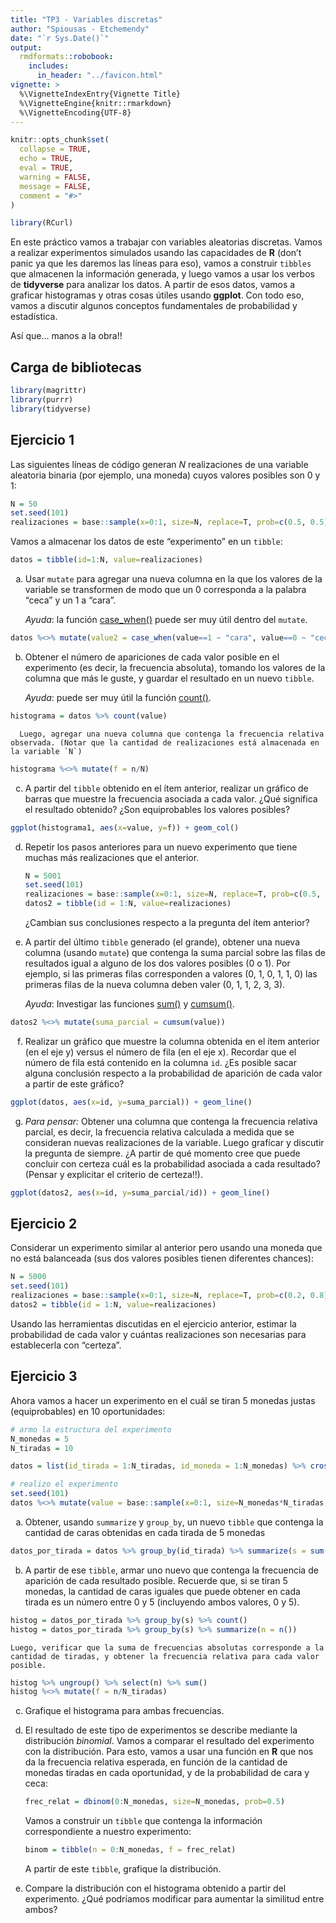 ```yaml
---
title: "TP3 - Variables discretas"
author: "Spiousas - Etchemendy"
date: "`r Sys.Date()`"
output: 
  rmdformats::robobook:
    includes:
      in_header: "../favicon.html" 
vignette: >
  %\VignetteIndexEntry{Vignette Title}
  %\VignetteEngine{knitr::rmarkdown}
  %\VignetteEncoding{UTF-8}
---
```


```r
knitr::opts_chunk$set(
  collapse = TRUE,
  echo = TRUE, 
  eval = TRUE,
  warning = FALSE,
  message = FALSE,
  comment = "#>"
)

library(RCurl)
```

En este práctico vamos a trabajar con variables aleatorias discretas. Vamos a realizar experimentos simulados usando las capacidades de **R** (don't panic ya que les daremos las líneas para eso), vamos a construir `tibbles` que almacenen la información generada, y luego vamos a usar los verbos de **tidyverse** para analizar los datos. A partir de esos datos, vamos a graficar histogramas y otras cosas útiles usando **ggplot**. Con todo eso, vamos a discutir algunos conceptos fundamentales de probabilidad y estadística.

Así que... manos a la obra!!

## Carga de bibliotecas

```r
library(magrittr)
library(purrr)
library(tidyverse)
```

## Ejercicio 1

Las siguientes líneas de código generan *N* realizaciones de una variable aleatoria binaria (por ejemplo, una moneda) cuyos valores posibles son 0 y 1:

```r
N = 50
set.seed(101)
realizaciones = base::sample(x=0:1, size=N, replace=T, prob=c(0.5, 0.5))
```

Vamos a almacenar los datos de este "experimento" en un `tibble`:

```r
datos = tibble(id=1:N, value=realizaciones)
```

a) Usar `mutate` para agregar una nueva columna en la que los valores de la variable se transformen de modo que un 0 corresponda a la palabra "ceca" y un 1 a "cara".

      *Ayuda*: la función [case_when()](https://www.rdocumentation.org/packages/dplyr/versions/0.7.8/topics/case_when) puede ser muy útil dentro del `mutate`.

```r
datos %<>% mutate(value2 = case_when(value==1 ~ "cara", value==0 ~ "ceca"))
```

b) Obtener el número de apariciones de cada valor posible en el experimento (es decir, la frecuencia absoluta), tomando los valores de la columna que más le guste, y guardar el resultado en un nuevo `tibble`.

      *Ayuda*: puede ser muy útil la función [count()](https://dplyr.tidyverse.org/reference/count.html).

```r
histograma = datos %>% count(value)
```

      Luego, agregar una nueva columna que contenga la frecuencia relativa observada. (Notar que la cantidad de realizaciones está almacenada en la variable `N`)

```r
histograma %<>% mutate(f = n/N)
```

c) A partir del `tibble` obtenido en el ítem anterior, realizar un gráfico de barras que muestre la frecuencia asociada a cada valor. ¿Qué significa el resultado obtenido? ¿Son equiprobables los valores posibles?

```r
ggplot(histograma1, aes(x=value, y=f)) + geom_col()
```

d) Repetir los pasos anteriores para un nuevo experimento que tiene muchas más realizaciones que el anterior. 

    ```r
    N = 5001
    set.seed(101)
    realizaciones = base::sample(x=0:1, size=N, replace=T, prob=c(0.5, 0.5))
    datos2 = tibble(id = 1:N, value=realizaciones)
    ```

      ¿Cambian sus conclusiones respecto a la pregunta del ítem anterior?

e) A partir del último `tibble` generado (el grande), obtener una nueva columna (usando `mutate`) que contenga la suma parcial sobre las filas de resultados igual a alguno de los dos valores posibles (0 o 1). Por ejemplo, si las primeras filas corresponden a valores (0, 1, 0, 1, 1, 0) las primeras filas de la nueva columna deben valer (0, 1, 1, 2, 3, 3). 

      *Ayuda*: Investigar las funciones [sum()](https://www.rdocumentation.org/packages/base/versions/3.6.2/topics/sum) y [cumsum()](https://www.rdocumentation.org/packages/base/versions/3.6.2/topics/cumsum).


```r
datos2 %<>% mutate(suma_parcial = cumsum(value))
```

f) Realizar un gráfico que muestre la columna obtenida en el ítem anterior (en el eje y) versus el número de fila (en el eje x). Recordar que el número de fila está contenido en la columna `id`. ¿Es posible sacar alguna conclusión respecto a la probabilidad de aparición de cada valor a partir de este gráfico?

```r
ggplot(datos, aes(x=id, y=suma_parcial)) + geom_line()
```

g) *Para pensar:* Obtener una columna que contenga la frecuencia relativa parcial, es decir, la frecuencia relativa calculada a medida que se consideran nuevas realizaciones de la variable. Luego grafícar y discutir la pregunta de siempre. ¿A partir de qué momento cree que puede concluir con certeza cuál es la probabilidad asociada a cada resultado? (Pensar y explicitar el criterio de certeza!!).

```r
ggplot(datos2, aes(x=id, y=suma_parcial/id)) + geom_line()
```

## Ejercicio 2

Considerar un experimento similar al anterior pero usando una moneda que no está balanceada (sus dos valores posibles tienen diferentes chances):

```r
N = 5000
set.seed(101)
realizaciones = base::sample(x=0:1, size=N, replace=T, prob=c(0.2, 0.8))
datos2 = tibble(id = 1:N, value=realizaciones)
```

Usando las herramientas discutidas en el ejercicio anterior, estimar la probabilidad de cada valor y cuántas realizaciones son necesarias para establecerla con "certeza".

## Ejercicio 3

Ahora vamos a hacer un experimento en el cuál se tiran 5 monedas justas (equiprobables) en 10 oportunidades:

```r
# armo la estructura del experimento
N_monedas = 5
N_tiradas = 10

datos = list(id_tirada = 1:N_tiradas, id_moneda = 1:N_monedas) %>% cross_df() %>% arrange(id_tirada)

# realizo el experimento
set.seed(101)
datos %<>% mutate(value = base::sample(x=0:1, size=N_monedas*N_tiradas, replace=T, prob=c(0.5, 0.5)))
```

a) Obtener, usando `summarize` y `group_by`, un nuevo `tibble` que contenga la cantidad de caras obtenidas en cada tirada de 5 monedas

```r
datos_por_tirada = datos %>% group_by(id_tirada) %>% summarize(s = sum(value))
```

b) A partir de ese `tibble`, armar uno nuevo que contenga la frecuencia de aparición de cada resultado posible. Recuerde que, si se tiran 5 monedas, la cantidad de caras iguales que puede obtener en cada tirada es un número entre 0 y 5 (incluyendo ambos valores, 0 y 5). 

```r
histog = datos_por_tirada %>% group_by(s) %>% count()
histog = datos_por_tirada %>% group_by(s) %>% summarize(n = n())
```

    Luego, verificar que la suma de frecuencias absolutas corresponde a la cantidad de tiradas, y obtener la frecuencia relativa para cada valor posible.

```r
histog %>% ungroup() %>% select(n) %>% sum()
histog %<>% mutate(f = n/N_tiradas)
```

c) Grafique el histograma para ambas frecuencias.

d) El resultado de este tipo de experimentos se describe mediante la distribución *binomial*. Vamos a comparar el resultado del experimento con la distribución. Para esto, vamos a usar una función en **R** que nos da la frecuencia relativa esperada, en función de la cantidad de monedas tiradas en cada oportunidad, y de la probabilidad de cara y ceca:

    ```r
    frec_relat = dbinom(0:N_monedas, size=N_monedas, prob=0.5)
    ```

    Vamos a construir un `tibble` que contenga la información correspondiente a nuestro experimento:

    ```r
    binom = tibble(n = 0:N_monedas, f = frec_relat)
    ```

    A partir de este `tibble`, grafique la distribución.

e) Compare la distribución con el histograma obtenido a partir del experimento. ¿Qué podríamos modificar para aumentar la similitud entre ambos?


















